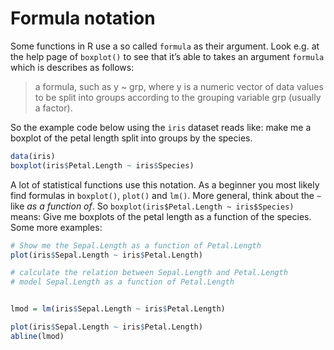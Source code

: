 # Formula notation

Some functions in R use a so called `formula` as their argument. Look e.g. at the help page of `boxplot()` to see that it's able to takes an argument `formula` which is describes as follows:

> a formula, such as y ~ grp, where y is a numeric vector of data values to be split into groups according to the grouping variable grp (usually a factor).

So the example code below using the `iris` dataset reads like: make me a boxplot of the petal length split into groups by the species. 

```r
data(iris)
boxplot(iris$Petal.Length ~ iris$Species)
```


A lot of statistical functions use this notation. As a beginner you most likely find formulas in `boxplot()`, `plot()` and `lm()`. More general, think about the `~` like _as a function of_. So `boxplot(iris$Petal.Length ~ iris$Species)` means: Give me boxplots of the petal length as a function of the species. Some more examples:


```r
# Show me the Sepal.Length as a function of Petal.Length
plot(iris$Sepal.Length ~ iris$Petal.Length)
```



```r
# calculate the relation between Sepal.Length and Petal.Length
# model Sepal.Length as a function of Petal.Length


lmod = lm(iris$Sepal.Length ~ iris$Petal.Length)

plot(iris$Sepal.Length ~ iris$Petal.Length)
abline(lmod)
```


